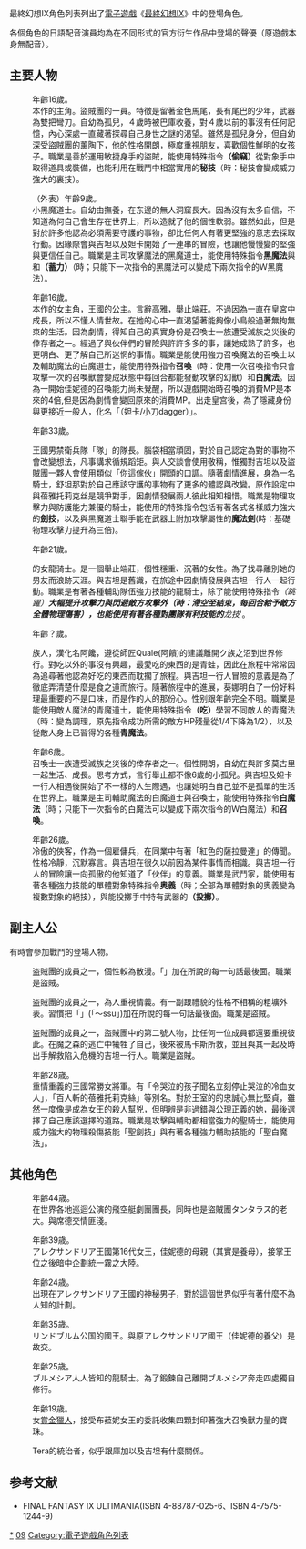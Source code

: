 {{NoteTA
| G1=Games
| G2=Square Enix
}}
{{最终幻想系列的角色}}

最終幻想IX角色列表列出了[[電子遊戲|電子遊戲]]《[[最終幻想IX|最終幻想IX]]》中的登場角色。

各個角色的日語配音演員均為在不同形式的官方衍生作品中登場的聲優（原遊戲本身無配音）。

== 主要人物 ==

; {{nihongo|吉坦・特萊巴爾|ジタン・トライバル|Zidane Tribal|声：[[朴璐美|朴璐美]]}}
: 年齡16歲。
: 本作的主角。盜賊團{{lang|ja|タンタラス}}的一員。特徵是留著金色馬尾，長有尾巴的少年，武器為雙把彎刀。自幼為孤兒，４歲時被巴庫收養，對４歲以前的事沒有任何記憶，內心深處一直藏著探尋自己身世之謎的渴望。雖然是孤兒身分，但自幼深受盜賊團的薰陶下，他的性格開朗，極度重視朋友，喜歡個性鮮明的女孩子。職業是善於運用敏捷身手的盜賊，能使用特殊指令'''{{lang|ja|ぬすむ}}（偷竊）'''從對象手中取得道具或裝備，也能利用在戰鬥中相當實用的'''秘技'''（{{lang|ja|トランス}}時：秘技會變成威力強大的裏技）。

; {{nihongo|比比・奧爾尼迪亞|ビビ・オルニティア|Vivi Ornitier|声：[[大谷育江|大谷育江]]}}
: （外表）年齡9歲。
: 小黑魔道士。自幼由{{lang|ja|クワン}}撫養，在{{lang|ja|トレノ}}东邊的無人洞窟長大。因為沒有太多自信，不知道為何自己會生存在世界上，所以造就了他的個性軟弱。雖然如此，但是對於許多他認為必須需要守護的事物，卻比任何人有著更堅強的意志去採取行動。因緣際會與吉坦以及妲卡開始了一連串的冒險，也讓他慢慢變的堅強與更信任自己。職業是主司攻擊魔法的黑魔道士，能使用特殊指令'''黑魔法'''與和'''{{lang|ja|ためる}}（蓄力）'''（{{lang|ja|トランス}}時；只能下一次指令的黑魔法可以變成下兩次指令的Ｗ黑魔法）。

; {{nihongo|佳妮德・迪爾・亞歷山大17世|ガーネット・ティル・アレクサンドロス１７世|Garnet Til Alexandros １７th|声：[[能登麻美子|能登麻美子]]}}
: 年齡16歲。
: 本作的女主角，{{lang|ja|アレクサンドリア}}王國的公主。言辭高雅，舉止端莊。不過因為一直在皇宮中成長，所以不懂人情世故。在她的心中一直渴望著能夠像小鳥般過著無拘無束的生活。因為劇情，得知自己的真實身份是召喚士一族遭受滅族之災後的倖存者之一。經過了與伙伴們的冒險與許許多多的事，讓她成熟了許多，也更明白、更了解自己所迷惘的事情。職業是能使用強力召喚魔法的召喚士以及輔助魔法的白魔道士，能使用特殊指令'''召喚'''（{{lang|ja|トランス}}時：使用一次召喚指令只會攻擊一次的召喚獸會變成{{lang|ja|トランス}}狀態中每回合都能發動攻擊的幻獸）和'''白魔法'''。因為一開始佳妮德的召喚能力尚未覺醒，所以遊戲開始時召喚的消費MP是本來的4倍,但是因為劇情會變回原來的消費MP。出走皇宫後，為了隱藏身份與更接近一般人，化名「{{lang|ja|ダガー}}（妲卡/小刀dagger）」。

; {{nihongo|亞迪爾巴特・舒坦那|アデルバート・スタイナー|Adelbert Steiner|声：[[広田みのる|広田みのる]]}}
: 年齡33歲。
: {{lang|ja|アレクサンドリア}}王國男禁衛兵隊「{{lang|ja|プルート}}隊」的隊長。腦袋相當頑固，對於自己認定為對的事物不會改變想法，凡事講求循規蹈矩。與人交談會使用敬稱，惟獨對吉坦以及{{lang|ja|タンタラス}}盜賊團一夥人會使用類似「你這傢伙」開頭的口調。隨著劇情進展，身為一名騎士，舒坦那對於自己應該守護的事物有了更多的體認與改變。原作設定中與蓓雅托莉克丝是競爭對手，因劇情發展兩人彼此相知相惜。職業是物理攻擊力與防護能力兼優的騎士，能使用的特殊指令包括有著各式各樣威力強大的'''劍技'''，以及與黑魔道士聯手能在武器上附加攻擊屬性的'''魔法劍'''({{lang|ja|トランス}}時：基礎物理攻擊力提升為三倍)。

; {{nihongo|芙萊雅・昆賽特|フライヤ・クレセント|Freya Crescent|声：[[折笠愛|折笠愛]]}}
: 年齡21歲。
: {{lang|ja|ブルメシア}}的女龍骑士。是一個舉止端莊，個性穩重、沉著的女性。為了找尋離別她的男友{{lang|ja|フラットレイ}}而浪跡天涯。與吉坦是舊識，在旅途中因劇情發展與吉坦一行人一起行動。職業是有著各種輔助隊伍強力技能的龍騎士，除了能使用特殊指令''{{lang|ja|ジャンプ}}（跳躍）'''大幅提升攻擊力與閃避敵方攻擊外（{{lang|ja|トランス}}時：{{lang|ja|ジャンプ}}滯空至{{lang|ja|トランス}}結束，每回合給予敵方全體物理傷害），也能使用有著各種對團隊有利技能的'''龙技'''。

; {{nihongo|葵娜・昆恩|クイナ・クゥエン|Quina Quen}}
: 年齡？歲。
: {{lang|ja|ク}}族人，漢化名阿饞，遵從師匠Quale(阿饋)的建議離開ク族之沼到世界修行。對吃以外的事沒有興趣，最愛吃的東西的是青蛙，因此在旅程中常常因為追尋著他認為好吃的東西而耽擱了旅程。與吉坦一行人冒險的意義是為了徹底弄清楚什麼是食之道而旅行。隨著旅程中的進展，葵娜明白了一份好料理最重要的不是口味，而是作的人的那份心。性别跟年齡完全不明。職業是能使用敵人魔法的青魔道士，能使用特殊指令'''{{lang|ja|たべる}}（吃）'''學習不同敵人的青魔法（{{lang|ja|トランス}}時：{{lang|ja|たべる}}變為調理，原先指令成功所需的敵方HP殘量從1/4下降為1/2），以及從敵人身上已習得的各種'''青魔法'''。

; {{nihongo|艾可・可羅|エーコ・キャルオル|Eiko Carol|声：[[金元寿子|金元寿子]]}}
: 年齡6歲。
: 召喚士一族遭受滅族之災後的倖存者之一。個性開朗，自幼在{{lang|ja|マダイン・サリ}}與許多莫古里一起生活、成長。思考方式，言行舉止都不像6歲的小孤兒。與吉坦及妲卡一行人相遇後開始了不一樣的人生際遇，也讓她明白自己並不是孤單的生活在世界上。職業是主司輔助魔法的白魔道士與召喚士，能使用特殊指令'''白魔法'''（{{lang|ja|トランス}}時；只能下一次指令的白魔法可以變成下兩次指令的Ｗ白魔法）和'''召喚'''。

; {{nihongo|薩拉曼達・高拉爾|サラマンダー・コーラル|Amarant Corel}}
: 年齡26歲。
: 冷傲的俠客，作為一個雇傭兵，在同業中有著「紅色的薩拉曼達」的傳聞。性格冷靜，沉默寡言。與吉坦在很久以前因為某件事情而相識。與吉坦一行人的冒險讓一向孤傲的他知道了「伙伴」的意義。職業是武鬥家，能使用有著各種強力技能的單體對象特殊指令'''奥義'''（{{lang|ja|トランス}}時；全部為單體對象的奧義變為複數對象的絕技），與能投擲手中持有武器的'''{{lang|ja|なげる}}（投擲）'''。

== 副主人公 ==

有時會參加戰鬥的登場人物。

; {{nihongo|席那|シナ|Cinna}}
: 盗賊團{{lang|ja|タンタラス}}的成員之一，個性較為散漫。「{{lang|ja|～ずら}}」加在所說的每一句話最後面。職業是盜賊。

; {{nihongo|馬卡斯|マーカス|Marcus}}
: 盗賊團{{lang|ja|タンタラス}}的成員之一，為人重視情義。有一副跟禮貌的性格不相稱的粗壙外表。習慣把「{{lang|ja|～ッス}}」(「～ssu」)加在所說的每一句話最後面。職業是盜賊。

; {{nihongo|布蘭克|ブランク|Blank}}
: 盗賊團{{lang|ja|タンタラス}}的成員之一，盜賊團中的第二號人物，比任何一位成員都還要重視彼此。在魔之森的逃亡中犧牲了自己，後來被馬卡斯所救，並且與其一起及時出手解救陷入危機的吉坦一行人。職業是盜賊。

; {{nihongo|蓓雅托莉克絲|ベアトリクス|Beatrix|声：[[小松由佳_(声优)|小松由佳]]}}
: 年齢28歳。
: 重情重義的{{lang|ja|アレクサンドリア}}王國常勝女將軍。有「令哭泣的孩子聞名立刻停止哭泣的冷血女人」，「百人斬的蓓雅托莉克絲」等別名。對於王室的的忠誠心無比堅貞，雖然一度像是成為{{lang|ja|ブラネ}}女王的殺人幫兇，但明辨是非過錯與公理正義的她，最後選擇了自己應該選擇的道路。職業是攻擊與輔助都相當強力的聖騎士，能使用威力強大的物理殺傷技能「聖劍技」與有著各種強力輔助技能的「聖白魔法」。

== 其他角色 ==

; {{nihongo|巴庫|バクー|Baku}}
: 年齢44歳。
: 在世界各地巡迴公演的飛空艇劇團團長，同時也是盜賊團タンタラス的老大。與席德交情匪淺。

; {{nihongo|布菈妮・亞歷山大16世|ブラネ・アレクサンドロス16世|Brahne Alexandros 16th}}
: 年齢39歳。
: アレクサンドリア王國第16代女王，佳妮德的母親（其實是養母），接掌王位之後暗中企劃統一霧之大陸。

; {{nihongo|庫加|クジャ|Kuja|声：[[石田彰|石田彰]]}}
: 年齢24歳。
: 出現在アレクサンドリア王國的神秘男子，對於這個世界似乎有著什麼不為人知的計劃。

; {{nihongo|席德・法普爾9世|シド・ファブール9世|Cid Fabool 9th}}
: 年齢35歳。
: リンドブルム公国的國王。與原アレクサンドリア國王（佳妮德的養父）是故交。

; {{nihongo|弗萊特雷|フラットレイ|Fratley}}
: 年齢25歳。
: ブルメシア人人皆知的龍騎士。為了鍛鍊自己離開ブルメシア奔走四處獨自修行。

; {{nihongo|菈妮|ラニ|Lani}}
: 年齢19歳。
: 女[[賞金獵人|賞金獵人]]，接受布菈妮女王的委託收集四顆封印著強大召喚獸力量的寶珠。

; {{nihongo|加蘭德|ガーランド|Garland}}
: Tera的統治者，似乎跟庫加以及吉坦有什麼關係。

== 参考文献 ==

{{Reflist}}
* FINAL FANTASY IX ULTIMANIA(ISBN 4-88787-025-6、ISBN 4-7575-1244-9)
{{Refend}}

{{最终幻想系列|FF=FFIX}}

{{DEFAULTSORT:Final Fantasy 09}}
[[Category:最终幻想IX|*]]
[[Category:最終幻想系列角色|09]]
[[Category:電子遊戲角色列表|Category:電子遊戲角色列表]]